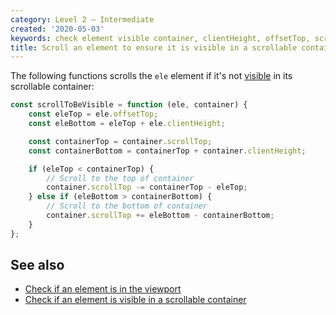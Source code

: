 ```yaml
---
category: Level 2 — Intermediate
created: '2020-05-03'
keywords: check element visible container, clientHeight, offsetTop, scrollTop
title: Scroll an element to ensure it is visible in a scrollable container
---
```


The following functions scrolls the `ele` element if it's not [visible](https://phuoc.ng/collection/html-dom/check-if-an-element-is-visible-in-a-scrollable-container/) in its scrollable container:

```js
const scrollToBeVisible = function (ele, container) {
    const eleTop = ele.offsetTop;
    const eleBottom = eleTop + ele.clientHeight;

    const containerTop = container.scrollTop;
    const containerBottom = containerTop + container.clientHeight;

    if (eleTop < containerTop) {
        // Scroll to the top of container
        container.scrollTop -= containerTop - eleTop;
    } else if (eleBottom > containerBottom) {
        // Scroll to the bottom of container
        container.scrollTop += eleBottom - containerBottom;
    }
};
```

## See also

-   [Check if an element is in the viewport](https://phuoc.ng/collection/html-dom/check-if-an-element-is-in-the-viewport/)
-   [Check if an element is visible in a scrollable container](https://phuoc.ng/collection/html-dom/check-if-an-element-is-visible-in-a-scrollable-container/)

